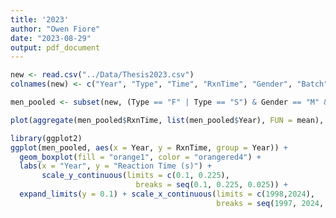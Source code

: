 ```yaml
---
title: '2023'
author: "Owen Fiore"
date: "2023-08-29"
output: pdf_document
---
```


```r
new <- read.csv("../Data/Thesis2023.csv")
colnames(new) <- c("Year", "Type", "Time", "RxnTime", "Gender", "Batch")

men_pooled <- subset(new, (Type == "F" | Type == "S") & Gender == "M" & (Time != 'DQ' | Time != 'DNF'))
```

```r
plot(aggregate(men_pooled$RxnTime, list(men_pooled$Year), FUN = mean), xlab = "Year", ylab = "Reaction time in seconds", main = "Mean Reaction Time By Year")
```
```r
library(ggplot2)
ggplot(men_pooled, aes(x = Year, y = RxnTime, group = Year)) +
  geom_boxplot(fill = "orange1", color = "orangered4") +
  labs(x = "Year", y = "Reaction Time (s)") +
       scale_y_continuous(limits = c(0.1, 0.225),
                            breaks = seq(0.1, 0.225, 0.025)) +
  expand_limits(y = 0.1) + scale_x_continuous(limits = c(1998,2024),
                                              breaks = seq(1997, 2024, 2))
```

